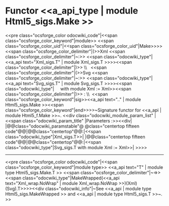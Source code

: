 =Functor <<a_api_type | module Html5_sigs.Make >> =
<<pre class="ocsforge_color odocwiki_code"|<<span class="ocsforge_color_keyword"|module>> <<span class="ocsforge_color_uid"|<<span class="ocsforge_color_uid"|Make>>>> <<span class="ocsforge_color_delimiter"|(>>Xml <<span class="ocsforge_color_delimiter"|~:>> <<span class="odocwiki_type"|<<a_api text="Xml_sigs.T" | module Xml_sigs.T >>>><<span class="ocsforge_color_delimiter"|)>> \\   <<span class="ocsforge_color_delimiter"|(>>Svg <<span class="ocsforge_color_delimiter"|~:>> <<span class="odocwiki_type"|<<a_api text="Svg_sigs.T" | module Svg_sigs.T >>>><<span class="odocwiki_type"|     with module Xml := Xml>><<span class="ocsforge_color_delimiter"|)>> : \\  <<span class="ocsforge_color_keyword"|sig>><<a_api text=".." | module Html5_sigs.Make >><<span class="ocsforge_color_keyword"|end>>>>~Signature functor for <<a_api | module Html5_f.Make >>~.
<<div class="odocwiki_module_param_list" | <<span class="odocwiki_param_title" |Parameters :>><<div|
|@@class="odocwiki_paramstable"@ @class="centertop fifteen code"@@{{{Xml}}}|@@class="centertop"@@:|<<span class="odocwiki_type"|Xml_sigs.T>>|
|@@class="centertop fifteen code"@@{{{Svg}}}|@@class="centertop"@@:|<<span class="odocwiki_type"|Svg_sigs.T with module Xml := Xml>>|
>>>>

----
<<pre class="ocsforge_color odocwiki_code"|<<span class="ocsforge_color_keyword"|module type>> <<a_api text="T" | module type Html5_sigs.Make.T >> <<span class="ocsforge_color_delimiter"|~=>> <<span class="odocwiki_type"|MakeWrapped(<<a_api text="Xml_wrap.NoWrap" | module Xml_wrap.NoWrap >>)(Xml)(Svg).T>>>><<div class="odocwiki_info"|~See <<a_api | module type Html5_sigs.MakeWrapped >> and <<a_api | module type Html5_sigs.T >>~.
>>
